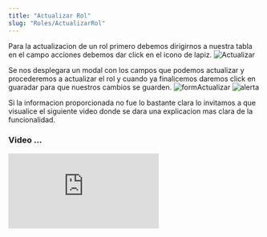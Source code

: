 ```yaml
---
title: "Actualizar Rol"
slug: "Roles/ActualizarRol"
---
```



<Tabs>
  <TabItem label="Endpoint">
    <ApiEndpoint url={`${API_BASE_URL}admin/roles`} />
  </TabItem>
</Tabs>

Para la actualizacion de un rol primero debemos dirigirnos a nuestra tabla en el campo acciones debemos dar click en el icono de lapiz.
<Image src={Actualizar} alt="Actualizar" width={3148} height={2270} />

Se nos desplegara un modal con los campos que podemos actualizar y procederemos a actualizar el rol y cuando ya finalicemos daremos click en guaradar para que nuestros cambios se guarden.
<Image src={formActualizar} alt="formActualizar" width={3148} height={2270} />
<Image src={alerta} alt="alerta" width={3148} height={2270} />

Si la informacion proporcionada no fue lo bastante clara lo invitamos a que visualice el siguiente video donde se dara una explicacion mas clara de la funcionalidad.

### Video ...

<div style={{ display: "flex", justifyContent: "center" }}>
  <iframe
    style={{ height: "500px", width: "100%" }}
    src="https://www.youtube.com/embed/9bPMca37MP8"
    title="Tutorial"
    frameBorder="0"
    allow="accelerometer; autoplay; clipboard-write; encrypted-media; gyroscope; picture-in-picture"
    allowFullScreen
  ></iframe>
</div>